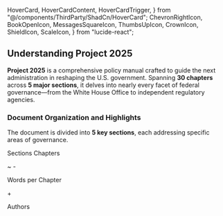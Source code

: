   HoverCard,
  HoverCardContent,
  HoverCardTrigger,
} from "@/components/ThirdParty/ShadCn/HoverCard";
  ChevronRightIcon,
  BookOpenIcon,
  MessagesSquareIcon,
  ThumbsUpIcon,
  CrownIcon,
  ShieldIcon,
  ScaleIcon,
} from "lucide-react";


## Understanding Project 2025

**Project 2025** is a comprehensive policy manual crafted to guide the next administration in reshaping the U.S. government. Spanning **30 chapters** across **5 major sections**, it delves into nearly every facet of federal governance—from the White House Office to independent regulatory agencies. 

### Document Organization and Highlights

The document is divided into **5 key sections**, each addressing specific areas of governance.

<div className="flex flex-col lg:flex-row gap-4 my-4">
  <Card>
    <CardHeader className="flex justify-center mb-0 pb-0">
      <Ticker className="text-4xl bold" value={5} />
    </CardHeader>
    <CardFooter className="py-0 mt-3 justify-center font-bold">
      Sections
    </CardFooter>
  </Card>
  <Card>
    <CardHeader className="flex justify-center mb-0 pb-0">
      <Ticker className="text-4xl bold" value={30} />
    </CardHeader>
    <CardFooter className="py-0 mt-3 justify-center font-bold">
      Chapters
    </CardFooter>
  </Card>
  <Card>
    <CardHeader className="flex justify-center mb-0 pb-0 gap-3">
      <p className="flex justify-center text-4xl bold m-0 p-0">~<Ticker  value={4_000} /> - <Ticker value={6_000} /></p>
    </CardHeader>
    <CardFooter className="py-0 mt-3 justify-center font-bold">
      Words per Chapter
    </CardFooter>
  </Card>
  <Card>
    <CardHeader className="flex justify-center mb-0 pb-0 gap-3">
      <p className="flex justify-center text-4xl bold m-0 p-0"><Ticker  value={100} />+</p>
    </CardHeader>
    <CardFooter className="py-0 mt-3 justify-center font-bold">
      Authors
    </CardFooter>
  </Card>
</div>
